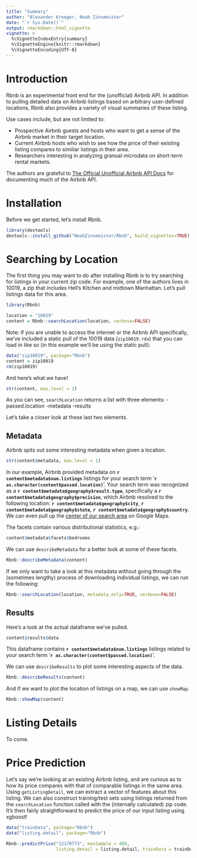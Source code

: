 ```yaml
---
title: "Summary"
author: "Alexander Kroeger, Noah Zinsmeister"
date: "`r Sys.Date()`"
output: rmarkdown::html_vignette
vignette: >
  %\VignetteIndexEntry{summary}
  %\VignetteEngine{knitr::rmarkdown}
  %\VignetteEncoding{UTF-8}
---
```


# Introduction
Rbnb is an experimental front end for the (unofficial) Airbnb API. In addition
to pulling detailed data on Airbnb listings based on arbitrary user-defined
locations, Rbnb also provides a variety of visual summaries of these listing.

Use cases include, but are not limited to:

- Prospective Airbnb guests and hosts who want to get a sense of the Airbnb
market in their target location.
- Current Airbnb hosts who wish to see how the price of their existing listing
compares to similiar listings in their area.
- Researchers interesting in analyzing granual microdata on short-term
rental markets.

The authors are grateful to
[The Official Unofficial Airbnb API Docs](http://airbnbapi.org/) for documenting
much of the Airbnb API.

# Installation

Before we get started, let's install Rbnb. 
```r
library(devtools)
devtools::install_github("NoahZinsmeister/Rbnb", build_vignettes=TRUE)
```

# Searching by Location

The first thing you may want to do after installing Rbnb is to try searching
for listings in your current zip code. For example, one of the authors lives in
10019, a zip that includes Hell's Kitchen and midtown Manhattan. Let's pull
listings data for this area.

```r
library(Rbnb)

location = "10019"
content = Rbnb::searchLocation(location, verbose=FALSE)

```

Note: if you are unable to access the internet or the Airbnb API specifically,
we've included a static pull of the 10019 data (`zip10019.rda`) that you can
load in like so (in this example we'll be using the static pull):

```r
data("zip10019", package="Rbnb")
content = zip10019
rm(zip10019)
```

And here's what we have!

```r
str(content, max.level = 1)
```

As you can see, `searchLocation` returns a list with three elements:
-passed.location
-metadata
-results

Let's take a closer look at these last two elements.

## Metadata

Airbnb spits out some interesting metadata when given a location.

```r
str(content$metadata, max.level = 1)
```

In our example, Airbnb provided metadata on
**`r content$metadata$num.listings`** listings for your search term
'**`r as.character(content$passed.location)`**'. Your search term was recognized
as a **`r content$metadata$geography$result.type`**, specifically a
**`r content$metadata$geography$precision`**, which Airbnb resolved to the
following location: **`r content$metadata$geography$city`**,
**`r content$metadata$geography$state`**,
**`r content$metadata$geography$country`**. We can even pull up the
[center of our search area](`r content$metadata$geography$google.maps.loc`)
on Google Maps.

The facets contain various distributional statistics, e.g.:
```r
content$metadata$facets$bedrooms
```

We can use `describeMetadata` for a better look at some of these facets.

```r
Rbnb::describeMetadata(content)
```

If we only want to take a look at this metadata without going through the
(sometimes lengthy) process of downloading individual listings, we can run the
following:
```r
Rbnb::searchLocation(location, metadata.only=TRUE, verbose=FALSE)
```

## Results

Here's a look at the actual dataframe we've pulled.
```r
content$results$data
```

This dataframe contains **`r content$metadata$num.listings`** listings related
to your search term '**`r as.character(content$passed.location)`**'.

We can use `describeResults` to plot some interesting aspects of the data.

```r
Rbnb::describeResults(content)
```

And if we want to plot the location of listings on a map, we can use `showMap`.

```r
Rbnb::showMap(content)
```

# Listing Details

To come.

# Price Prediction

Let's say we're looking at an existing Airbnb listing, and are curious as to how
its price compares with that of comparable listings in the same area. Using
`getListingDetail`, we can extract a vector of features about this listing. We
can also construct training/test sets using listings returned from the
`searchLocation` function called with the (internally calculated) zip code.
It's then fairly straightforward to predict the price of our input listing using
xgboost!

```r
data("trainData", package="Rbnb")
data("listing.detail", package="Rbnb")

Rbnb::predictPrice("12170773", maxSample = 400,
                   listing.detail = listing.detail, trainData = trainData)
```
